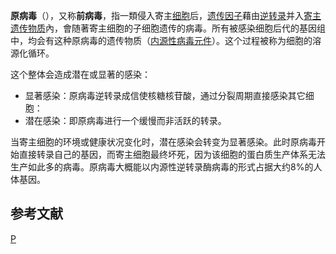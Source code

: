 '''原病毒'''（{{lang-en|'''provirus'''}}），又称'''前病毒'''，指一類侵入寄主[[细胞|细胞]]后，[[遗传因子|遗传因子]]藉由[[逆转录|逆转录]]并入[[寄主|寄主]][[遗传物质|遗传物质]]內，會随著寄主细胞的子细胞遗传的病毒。所有被感染细胞后代的基因组中，均会有这种原病毒的遗传物质（[[内源性病毒元件|内源性病毒元件]]）。这个过程被称为细胞的溶源化循环。

这个整体会造成潜在或显著的感染：
* 显著感染：原病毒逆转录成信使核糖核苷酸，通过分裂周期直接感染其它细胞：
* 潜在感染：即原病毒进行一个缓慢而非活跃的转录。

当寄主细胞的环境或健康状况变化时，潜在感染会转变为显著感染。此时原病毒开始直接转录自己的基因，而寄主细胞最终坏死，因为该细胞的蛋白质生产体系无法生产如此多的病毒。原病毒大概能以内源性逆转录酶病毒的形式占据大约8%的人体基因。

== 参考文献 ==
{{Reflist}}

[[Category:病毒|P]]